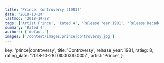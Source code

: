 ```yaml
---
title: 'Prince: Controversy (1981)'
date: '2018-10-28'
lastmod: '2018-10-28'
tags: ['Artist Prince', 'Rated 4', 'Release Year 1981', 'Release Decade 1980']
summary: 'Rated 4'
authors: ['default']
images: ['/content/images/prince|controversy.jpg']
---
```


  key: 'prince|controversy',
  title: 'Controversy',
  release_year: 1981,
  rating: 8,
  rating_date: '2018-10-28T00:00:00.000Z',
  artist: 'Prince',
};

<MusicRating data={data} />
